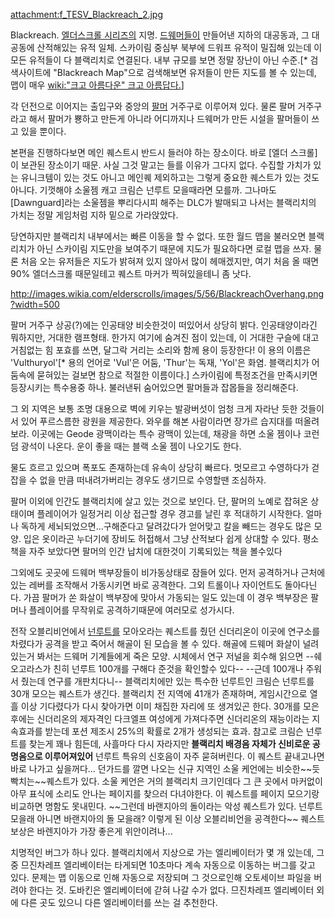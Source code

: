 attachment:f_TESV_Blackreach_2.jpg

Blackreach. [[엘더스크롤 시리즈]]의 지명. [[드웨머]]들이 만들어낸 지하의 대공동과, 그 대공동에 산적해있는 유적 일체.
스카이림 중심부 북부에 드워프 유적이 밀집해 있는데 이 모든 유적들이 다 블랙리치로 연결된다. 내부 규모를 보면 정말 장난이 아닌 수준.[* 검색사이트에 "Blackreach Map"으로 검색해보면 유저들이 만든 지도를 볼 수 있는데, 맵이 매우 [[wiki:"크고 아름다운" 크고 아름답다.]]]

각 던전으로 이어지는 출입구와 중앙의 [[팔머]] 거주구로 이루어져 있다. 물론 팔머 거주구라고 해서 팔머가 뿅하고 만든게 아니라 어디까지나 드웨머가 만든 시설을 팔머들이 쓰고 있을 뿐이다. 

본편을 진행하다보면 메인 퀘스트시 반드시 들러야 하는 장소이다. 바로 [엘더 스크롤]이 보관된 장소이기 때문. 사실 그것 말고는 들를 이유가 그다지 없다. 수집할 가치가 있는 유니크템이 있는 것도 아니고 메인퀘 제외하고는 그렇게 중요한 퀘스트가 있는 것도 아니다. 기껏해야 소울젬 캐고 크림슨 넌루트 모을때라면 모를까. 그나마도 [Dawnguard]라는 소울젬을 뿌리다시피 해주는 DLC가 발매되고 나서는 블랙리치의 가치는 정말 게임처럼 지하 밑으로 가라앉았다.

당연하지만 블랙리치 내부에서는 빠른 이동을 할 수 없다. 또한 월드 맵을 불러오면 블랙리치가 아닌 스카이림 지도만을 보여주기 때문에 지도가 필요하다면 로컬 맵을 쓰자. 물론 처음 오는 유저들은 지도가 밝혀져 있지 않아서 많이 헤매겠지만, 여기 처음 올 때면 90% 엘더스크롤 때문일테고 퀘스트 마커가 찍혀있을테니 좀 낫다.

http://images.wikia.com/elderscrolls/images/5/56/BlackreachOverhang.png?width=500

팔머 거주구 상공(?)에는 인공태양 비슷한것이 떠있어서 상당히 밝다. 인공태양이라긴 뭐하지만, 거대한 램프형태. 한가지 여기에 숨겨진 점이 있는데, 이 거대한 구슬에 대고 거침없는 힘 포효를 쓰면, 달그락 거리는 소리와 함께 용이 등장한다! 이 용의 이름은 'Vulthuryol'[* 용의 언어로 'Vul'은 어둠, 'Thur'는 독재, 'Yol'은 화염. 블랙리치가 어둠속에 묻혀있는 걸보면 참으로 적절한 이름이다.] 스카이림에 특정조건을 만족시키면 등장시키는 특수용중 하나. 불러낸뒤 숨어있으면 팔머들과 잡몹들을 정리해준다.

그 외 지역은 보통 조명 대용으로 벽에 키우는 발광버섯이 엄청 크게 자라난 듯한 것들이 서 있어 푸르스름한 광원을 제공한다. 와우를 해본 사람이라면 장가르 습지대를 떠올려보라. 이곳에는 Geode 광맥이라는 특수 광맥이 있는데, 채광을 하면 소울 젬이나 코런덤 광석이 나온다. 운이 좋을 때는 블랙 소울 젬이 나오기도 한다.

물도 흐르고 있으며 폭포도 존재하는데 유속이 상당히 빠르다. 멋모르고 수영하다가 걷잡을 수 없을 만큼 떠내려가버리는 경우도 생기므로 수영할땐 조심하자.

팔머 이외에 인간도 블랙리치에 살고 있는 것으로 보인다. 단, 팔머의 노예로 잡혀온 상태이며 플레이어가 일정거리 이상 접근할 경우 경고를 날린 후 적대하기 시작한다. 얼마나 독하게 세뇌되었으면...구해준다고 달려갔다가 얻어맞고 칼을 빼드는 경우도 많은 모양. 입은 옷이라곤 누더기에 장비도 허접해서 그냥 산적보다 쉽게 상대할 수 있다. 평소 책을 자주 보았다면 팔머의 인간 납치에 대한것이 기록되있는 책을 볼수있다

그외에도 곳곳에 드웨머 백부장들이 비가동상태로 잠들어 있다. 먼저 공격하거나 근처에 있는 레버를 조작해서 가동시키면 바로 공격한다. 그외 트롤이나 자이언트도 돌아다닌다. 가끔 팔머가 쏜 화살이 백부장에 맞아서 가동되는 일도 있는데 이 경우 백부장은 팔머나 플레이어를 무작위로 공격하기때문에 여러모로 성가시다.

전작 오블리비언에서 [[넌루트]]를 모아오라는 퀘스트를 줬던 신더리온이 이곳에 연구소를 차렸다가 공격을 받고 죽어서 해골이 된 모습을 볼 수 있다. 해골에 드웨머 화살이 널려있는거 봐서는 드웨머 기계들에게 죽은 모양. 시체에서 연구 저널을 회수해 읽으면 --쉐오고라스가 친히 넌루트 100개를 구해다 준것을 확인할수 있다-- --근데 100개나 주워서 줬는데 연구를 개판치다니-- 블랙리치에만 있는 특수한 넌루트인 크림슨 넌루트를 30개 모으는 퀘스트가 생긴다. 블랙리치 전 지역에 41개가 존재하며, 게임시간으로 열흘 이상 기다렸다가 다시 찾아가면 이미 채집한 자리에 또 생겨있곤 한다. 30개를 모은 후에는 신더리온의 제자격인 다크엘프 여성에게 가져다주면 신더리온의 재능이라는 지속효과를 받는데 포션 제조시 25%의 확률로 2개가 생성되는 효과. 참고로 크림슨 넌루트를 찾는게 꽤나 힘든데, 사흘마다 다시 자라지만 '''블랙리치 배경음 자체가 신비로운 공명음으로 이루어져있어''' 넌루트 특유의 신호음이 자주 묻혀버린다. 이 퀘스트 끝내고나면 바로 나가고 싶을꺼다... 던가드를 깔면 나오는 신규 지역인 소울 케언에는 비슷한~~듯 빡치는~~퀘스트가 있다. 소울 케언은 거의 블랙리치 크기인데다 그 큰 곳에서 마커없이 아무 표식에 소리도 안나는 페이지를 찾으러 다녀야한다. 이 퀘스트를 페이지 모으기랑 비교하면 명함도 못내민다. ~~그런데 바랜지아의 돌이라는 악성 퀘스트가 있다. 넌루트 모을래 아니면 바랜지아의 돌 모을래? 이렇게 된 이상 오블리비언을 공격한다~~ 퀘스트 보상은 바렌지아가 가장 좋은게 위안이려나...

치명적인 버그가 하나 있다. 블랙리치에서 지상으로 가는 엘리베이터가 몇 개 있는데, 그 중 므진차레프 엘리베이터는 타게되면 10초마다 계속 자동으로 이동하는 버그를 갖고 있다. 문제는 맵 이동으로 인해 자동으로 저장되며 그 것으로인해 오토세이브 파일을 버려야 한다는 것. 도바킨은 엘리베이터에 갇혀 나갈 수가 없다. 므진차레프 엘리베이터 외에 다른 곳도 있으니 다른 엘리베이터를 쓰는 걸 추천한다. 
